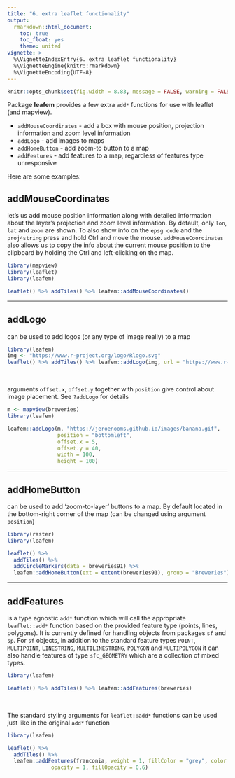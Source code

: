 ```yaml
---
title: "6. extra leaflet functionality"
output:
  rmarkdown::html_document:
    toc: true
    toc_float: yes
    theme: united
vignette: >
  %\VignetteIndexEntry{6. extra leaflet functionality}
  %\VignetteEngine{knitr::rmarkdown}
  %\VignetteEncoding{UTF-8}
---
```


```r
knitr::opts_chunk$set(fig.width = 8.83, message = FALSE, warning = FALSE)
```

Package **leafem** provides a few extra `add*` functions for use with leaflet (and mapview).

- `addMouseCoordinates` - add a box with mouse position, projection information and zoom level information
- `addLogo` - add images to maps
- `addHomeButton` - add zoom-to button to a map
- `addFeatures` - add features to a map, regardless of features type unresponsive

Here are some examples:

## addMouseCoordinates

let's us add mouse position information along with detailed information about the layer's projection and zoom level information. By default, only `lon`, `lat` and `zoom` are shown. To also show info on the `epsg code` and the `proj4string` press and hold Ctrl and move the mouse. `addMouseCoordinates` also allows us to copy the info about the current mouse position to the clipboard by holding the Ctrl and left-clicking on the map.

```r
library(mapview)
library(leaflet)
library(leafem)

leaflet() %>% addTiles() %>% leafem::addMouseCoordinates()
```

------

## addLogo

can be used to add logos (or any type of image really) to a map

```r
library(leafem)
img <- "https://www.r-project.org/logo/Rlogo.svg"
leaflet() %>% addTiles() %>% leafem::addLogo(img, url = "https://www.r-project.org/logo/")
```

<br>

arguments `offset.x`, `offset.y` together with `position` give control about image placement. See `?addLogo` for details

```r
m <- mapview(breweries)
library(leafem)

leafem::addLogo(m, "https://jeroenooms.github.io/images/banana.gif",
                position = "bottomleft",
                offset.x = 5,
                offset.y = 40,
                width = 100,
                height = 100)
```

------

## addHomeButton

can be used to add 'zoom-to-layer' buttons to a map. By default located in the bottom-right corner of the map (can be changed using argument `position`)

```r
library(raster)
library(leafem)

leaflet() %>% 
  addTiles() %>% 
  addCircleMarkers(data = breweries91) %>% 
  leafem::addHomeButton(ext = extent(breweries91), group = "Breweries")
```

------

## addFeatures

is a type agnostic `add*` function which will call the appropriate `leaflet::add*` function based on the provided feature type (points, lines, polygons). It is currently defined for handling objects from packages `sf` and `sp`. For `sf` objects, in addition to the standard feature types `POINT`, `MULTIPOINT`, `LINESTRING`, `MULTILINESTRING`, `POLYGON` and `MULTIPOLYGON` it can also handle features of type `sfc_GEOMETRY` which are a collection of mixed types.

```r
library(leafem)

leaflet() %>% addTiles() %>% leafem::addFeatures(breweries)
```

<br>

The standard styling arguments for `leaflet::add*` functions can be used just like in the original `add*` function

```r
library(leafem)

leaflet() %>% 
  addTiles() %>% 
  leafem::addFeatures(franconia, weight = 1, fillColor = "grey", color = "black",
              opacity = 1, fillOpacity = 0.6)
```

<br>
